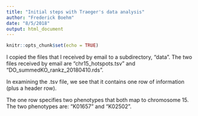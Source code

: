 ```yaml
---
title: "Initial steps with Traeger's data analysis"
author: "Frederick Boehm"
date: "8/5/2018"
output: html_document
---
```


```r
knitr::opts_chunk$set(echo = TRUE)
```

I copied the files that I received by email to a subdirectory, "data". The two files received by email are "chr15_hotspots.tsv" and "DO_summedKO_rankz_20180410.rds".

In examining the .tsv file, we see that it contains one row of information (plus a header row).

The one row specifies two phenotypes that both map to chromosome 15. The two phenotypes are: "K01657" and "K02502".

